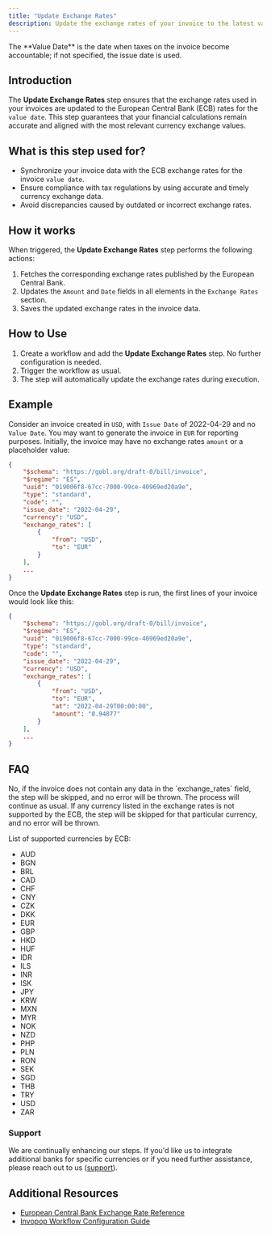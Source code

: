 ```yaml
---
title: "Update Exchange Rates"
description: Update the exchange rates of your invoice to the latest value published by the ECB before the `value date`.
---
```


<Info>
  The **Value Date** is the date when taxes on the invoice become accountable; if not specified, the issue date is used.
</Info>

## Introduction
The **Update Exchange Rates** step ensures that the exchange rates used in your invoices are updated to the European Central Bank (ECB) rates for the `value date`. This step guarantees that your financial calculations remain accurate and aligned with the most relevant currency exchange values.

## What is this step used for?
- Synchronize your invoice data with the ECB exchange rates for the invoice `value date`.
- Ensure compliance with tax regulations by using accurate and timely currency exchange data.
- Avoid discrepancies caused by outdated or incorrect exchange rates.

## How it works
When triggered, the **Update Exchange Rates** step performs the following actions:

1. Fetches the corresponding exchange rates published by the European Central Bank.
2. Updates the `Amount` and `Date` fields in all elements in the `Exchange Rates` section.
3. Saves the updated exchange rates in the invoice data.

## How to Use
1. Create a workflow and add the **Update Exchange Rates** step. No further configuration is needed.
2. Trigger the workflow as usual.
3. The step will automatically update the exchange rates during execution.

## Example
Consider an invoice created in `USD`, with `Issue Date` of 2022-04-29 and no `Value Date`. You may want to generate the invoice in `EUR` for reporting purposes. Initially, the invoice may have no exchange rates `amount` or a placeholder value:

```json 
{
    "$schema": "https://gobl.org/draft-0/bill/invoice",
    "$regime": "ES",
    "uuid": "019006f8-67cc-7000-99ce-40969ed20a9e",
    "type": "standard",
    "code": "",
    "issue_date": "2022-04-29",
    "currency": "USD",
    "exchange_rates": [
        {
            "from": "USD",
            "to": "EUR"
        }
    ],
    ...
}
```

Once the **Update Exchange Rates** step is run, the first lines of your invoice would look like this:

```json 
{
    "$schema": "https://gobl.org/draft-0/bill/invoice",
    "$regime": "ES",
    "uuid": "019006f8-67cc-7000-99ce-40969ed20a9e",
    "type": "standard",
    "code": "",
    "issue_date": "2022-04-29",
    "currency": "USD",
    "exchange_rates": [
        {
            "from": "USD",
            "to": "EUR",
            "at": "2022-04-29T00:00:00",
            "amount": "0.94877"
        }
    ],
    ...
}
```

## FAQ
<AccordionGroup>
<Accordion title="Will an invoice without the exchange rates field throw an error when using this step?">
  No, if the invoice does not contain any data in the `exchange_rates` field, the step will be skipped, and no error will be thrown. The process will continue as usual.
</Accordion>

<Accordion title="What happens if one of the currencies in the exchange rates is not supported by the ECB?">
  If any currency listed in the exchange rates is not supported by the ECB, the step will be skipped for that particular currency, and no error will be thrown.

List of supported currencies by ECB:
<ul>
  <li>AUD</li>
  <li>BGN</li>
  <li>BRL</li>
  <li>CAD</li>
  <li>CHF</li>
  <li>CNY</li>
  <li>CZK</li>
  <li>DKK</li>
  <li>EUR</li>
  <li>GBP</li>
  <li>HKD</li>
  <li>HUF</li>
  <li>IDR</li>
  <li>ILS</li>
  <li>INR</li>
  <li>ISK</li>
  <li>JPY</li>
  <li>KRW</li>
  <li>MXN</li>
  <li>MYR</li>
  <li>NOK</li>
  <li>NZD</li>
  <li>PHP</li>
  <li>PLN</li>
  <li>RON</li>
  <li>SEK</li>
  <li>SGD</li>
  <li>THB</li>
  <li>TRY</li>
  <li>USD</li>
  <li>ZAR</li>
</ul>

</Accordion>
</AccordionGroup>

### Support
We are continually enhancing our steps. If you'd like us to integrate additional banks for specific currencies or if you need further assistance, please reach out to us ([support](email:support@invopop.com)).

## Additional Resources
- [European Central Bank Exchange Rate Reference](https://www.ecb.europa.eu/stats/policy_and_exchange_rates/euro_reference_exchange_rates/html/index.en.html)
- [Invopop Workflow Configuration Guide](https://docs.invopop.com/guides/workflows)
